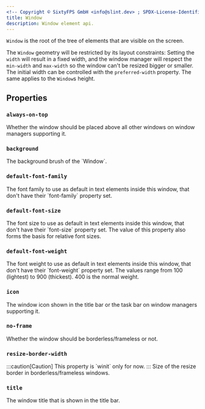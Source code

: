 ```yaml
---
<!-- Copyright © SixtyFPS GmbH <info@slint.dev> ; SPDX-License-Identifier: MIT -->
title: Window
description: Window element api.
---
```


`Window` is the root of the tree of elements that are visible on the screen.

The `Window` geometry will be restricted by its layout constraints: Setting the `width` will result in a fixed width,
and the window manager will respect the `min-width` and `max-width` so the window can't be resized bigger
or smaller. The initial width can be controlled with the `preferred-width` property. The same applies to the `Window`s height.

## Properties

### `always-on-top`
<SlintProperty propName="always-on-top" typeName="bool" defaultValue="false">
Whether the window should be placed above all other windows on window managers supporting it.
</SlintProperty>

### `background`
<SlintProperty propName="background" typeName="brush" defaultValue="depends on the style">
The background brush of the `Window`.
</SlintProperty>

### `default-font-family`
<SlintProperty propName="default-font-family" typeName="string">
The font family to use as default in text elements inside this window, that don't have their `font-family` property set.
</SlintProperty>

### `default-font-size`
<SlintProperty propName="default-font-size" typeName="length" defaultValue="0" propertyVisibility="in-out">
The font size to use as default in text elements inside this window, that don't have their `font-size` property set. The value of this property also forms the basis for relative font sizes.
</SlintProperty>

### `default-font-weight`
<SlintProperty propName="default-font-weight" typeName="int"  >
The font weight to use as default in text elements inside this window, that don't have their `font-weight` property set. The values range from 100 (lightest) to 900 (thickest). 400 is the normal weight.
</SlintProperty>

### `icon`
<SlintProperty propName="icon" typeName="image">
The window icon shown in the title bar or the task bar on window managers supporting it.
</SlintProperty>

### `no-frame`
<SlintProperty propName="no-frame" typeName="bool" defaultValue="false">
Whether the window should be borderless/frameless or not.
</SlintProperty>

### `resize-border-width`
<SlintProperty propName="resize-border-width" typeName="length" defaultValue="0">
    :::caution[Caution]
    This property is `winit` only for now.
    :::
    Size of the resize border in borderless/frameless windows.
</SlintProperty>

### `title`
<SlintProperty propName="title" typeName="string">
The window title that is shown in the title bar.
</SlintProperty>
